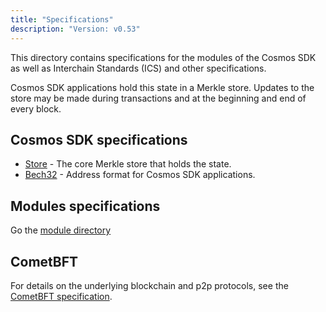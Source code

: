 ```yaml
---
title: "Specifications"
description: "Version: v0.53"
---
```


This directory contains specifications for the modules of the Cosmos SDK as well as Interchain Standards (ICS) and other specifications.

Cosmos SDK applications hold this state in a Merkle store. Updates to the store may be made during transactions and at the beginning and end of every block.

## Cosmos SDK specifications[​](#cosmos-sdk-specifications "Direct link to Cosmos SDK specifications")

* [Store](/docs/sdk/v0.53/build/spec/store/store) - The core Merkle store that holds the state.
* [Bech32](/docs/sdk/v0.53/build/spec/addresses/bech32) - Address format for Cosmos SDK applications.

## Modules specifications[​](#modules-specifications "Direct link to Modules specifications")

Go the [module directory](/docs/sdk/v0.53/build/modules/modules)

## CometBFT[​](#cometbft "Direct link to CometBFT")

For details on the underlying blockchain and p2p protocols, see the [CometBFT specification](https://github.com/cometbft/cometbft/tree/main/spec).

